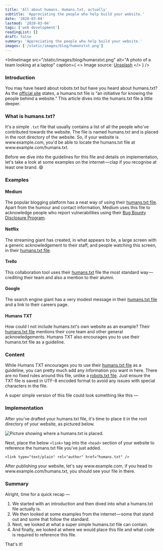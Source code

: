 ```yaml
---
title: 'All about humans. Humans.txt, actually'
subtitle: 'Appreciating the people who help build your website.'
date: '2020-03-04'
lastmod: '2020-03-04'
tags: ['web development']
readingList: []
draft: false
summary: 'Appreciating the people who help build your website.'
images: ['/static/images/blog/humanstxt.png']
---
```


<InlineImage
  src="/static/images/blog/humanstxt.png"
  alt="A photo of a team looking at a laptop"
  caption={
    <>
      Image source: <a href="https://unsplash.com/photos/Of_m3hMsoAA">Unsplash</a>
    </>
  }
/>

### Introduction

You may have heard about robots.txt but have you heard about humans.txt? As the [official site](http://humanstxt.org/) states, a humans.txt file is “an initiative for knowing the people behind a website.” This article dives into the humans.txt file a little deeper.

### What is humans.txt?

It's a simple `.txt` file that usually contains a list of all the people who've contributed towards the website. The file is named humans.txt and is placed in the root directory of the website. So, if your website is www\.example.com, you'd be able to locate the humans.txt file at www\.example.com/humans.txt.

Before we dive into the guidelines for this file and details on implementation, let's take a look at some examples on the internet — clap if you recognise at least one brand. 😄

### Examples

#### Medium

The popular blogging platform has a neat way of using their [humans.txt file](https://medium.com/humans.txt). Apart from the humour and contact information, Medium uses this file to acknowledge people who report vulnerabilities using their [Bug Bounty Disclosure Program](https://help.medium.com/hc/en-us/articles/213481308-Bug-Bounty-Disclosure-Program).

#### Netflix

The streaming giant has created, in what appears to be, a large screen with a generic acknowledgement to their staff, and people watching this screen, in their [humans.txt file](https://www.netflix.com/humans.txt).

#### Trello

This collaboration tool uses their [humans.txt](https://trello.com/humans.txt) file the most standard way — crediting their team and also a mention to their alumni.

#### Google

The search engine giant has a very modest message in their [humans.txt file](https://www.google.com/humans.txt) and a link to their careers page.

#### Humans TXT

How could I not include humans.txt's own website as an example? Their [humans.txt file](http://humanstxt.org/humans.txt) mentions their core team and other general acknowledgements. Humans TXT also encourages you to use their humans.txt file as a guideline.

### Content

While Humans TXT encourages you to use their [humans.txt file](http://humanstxt.org/humans.txt) as a guideline, you can pretty much add any information you want in here. There are no fixed rules around this file, unlike a [robots.txt file](https://www.robotstxt.org/robotstxt.html). Just ensure the TXT file is saved in UTF-8 encoded format to avoid any issues with special characters in the file.

A super simple version of this file could look something like this —

### Implementation

After you've drafted your humans.txt file, it's time to place it in the root directory of your website, as pictured below.

![Picture showing where a humans.txt is placed.](/static/posts/1_3FTDelxg7QelW_EAnfIPqQ.png)

Next, place the below `<link>` tag into the `<head>` section of your website to reference the humans.txt file you've just added.

```
<link type="text/plain" rel="author" href="humans.txt" />
```

After publishing your website, let's say www\.example.com, if you head to www\.example.com/humans.txt, you should see your file in there.

### Summary

Alright, time for a quick recap —

1. We started with an introduction and then dived into what a humans.txt file actually is.
2. We then looked at some examples from the internet — some that stand out and some that follow the standard.
3. Next, we looked at what a super simple humans.txt file can contain.
4. And finally, we looked at where we would place this file and what code is required to reference this file.

That's it!
